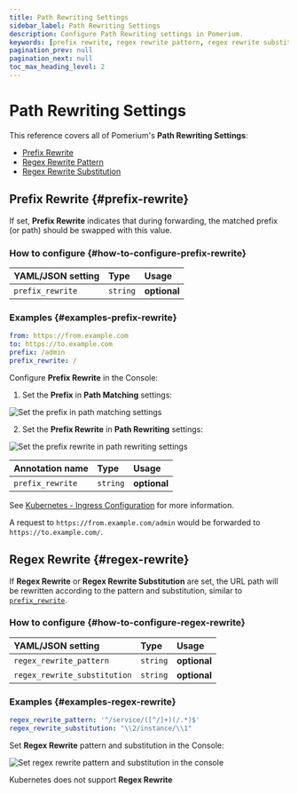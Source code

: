 ```yaml
---
title: Path Rewriting Settings
sidebar_label: Path Rewriting Settings
description: Configure Path Rewriting settings in Pomerium.
keywords: [prefix rewrite, regex rewrite pattern, regex rewrite substitution]
pagination_prev: null
pagination_next: null
toc_max_heading_level: 2
---
```



# Path Rewriting Settings

This reference covers all of Pomerium's **Path Rewriting Settings**:

- [Prefix Rewrite](#prefix-rewrite)
- [Regex Rewrite Pattern](#regex-rewrite)
- [Regex Rewrite Substitution](#regex-rewrite)

## Prefix Rewrite {#prefix-rewrite}

If set, **Prefix Rewrite** indicates that during forwarding, the matched prefix (or path) should be swapped with this value.

### How to configure {#how-to-configure-prefix-rewrite}

<Tabs>
<TabItem value="Core" label="Core">

| **YAML**/**JSON** setting | **Type** | **Usage**    |
| :------------------------ | :------- | :----------- |
| `prefix_rewrite`          | `string` | **optional** |

### Examples {#examples-prefix-rewrite}

```yaml
from: https://from.example.com
to: https://to.example.com
prefix: /admin
prefix_rewrite: /
```

</TabItem>
<TabItem value="Enterprise" label="Enterprise">

Configure **Prefix Rewrite** in the Console:

1. Set the **Prefix** in **Path Matching** settings:

![Set the prefix in path matching settings](../img/routes/path-matching/prefix.png)

2. Set the **Prefix Rewrite** in **Path Rewriting** settings:

![Set the prefix rewrite in path rewriting settings](../img/routes/path-rewrite/prefix-rewrite.png)

</TabItem>
<TabItem value="Kubernetes" label="Kubernetes">

| **Annotation name** | **Type** | **Usage**    |
| :------------------ | :------- | :----------- |
| `prefix_rewrite`    | `string` | **optional** |

See [Kubernetes - Ingress Configuration](/docs/deploy/k8s/ingress) for more information.

</TabItem>
</Tabs>

A request to `https://from.example.com/admin` would be forwarded to `https://to.example.com/`.

## Regex Rewrite {#regex-rewrite}

If **Regex Rewrite** or **Regex Rewrite Substitution** are set, the URL path will be rewritten according to the pattern and substitution, similar to [`prefix_rewrite`](/docs/reference/routes/path-rewriting#prefix-rewrite).

### How to configure {#how-to-configure-regex-rewrite}

<Tabs>
<TabItem value="Core" label="Core">

| **YAML**/**JSON** setting    | **Type** | **Usage**    |
| :--------------------------- | :------- | :----------- |
| `regex_rewrite_pattern`      | `string` | **optional** |
| `regex_rewrite_substitution` | `string` | **optional** |

### Examples {#examples-regex-rewrite}

```yaml
regex_rewrite_pattern: '^/service/([^/]+)(/.*)$'
regex_rewrite_substitution: "\\2/instance/\\1"
```

</TabItem>
<TabItem value="Enterprise" label="Enterprise">

Set **Regex Rewrite** pattern and substitution in the Console:

![Set regex rewrite pattern and substitution in the console](../img/routes/regex/regex-rewrites.png)

</TabItem>
<TabItem value="Kubernetes" label="Kubernetes">

Kubernetes does not support **Regex Rewrite**

</TabItem>
</Tabs>
